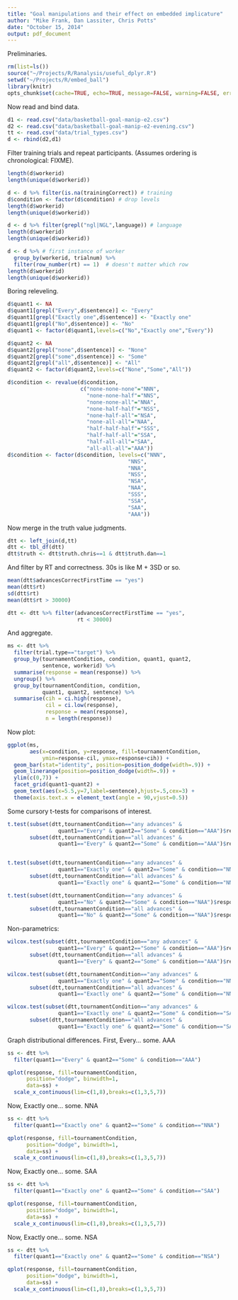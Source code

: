 ```yaml
---
title: "Goal manipulations and their effect on embedded implicature"
author: "Mike Frank, Dan Lassiter, Chris Potts"
date: "October 15, 2014"
output: pdf_document
---
```


Preliminaries.

```r
rm(list=ls())
source("~/Projects/R/Ranalysis/useful_dplyr.R")
setwd("~/Projects/R/embed_ball")
library(knitr)
opts_chunk$set(cache=TRUE, echo=TRUE, message=FALSE, warning=FALSE, error=FALSE) 
```

Now read and bind data.

```r
d1 <- read.csv("data/basketball-goal-manip-e2.csv")
d2 <- read.csv("data/basketball-goal-manip-e2-evening.csv")
tt <- read.csv("data/trial_types.csv")
d <- rbind(d2,d1)
```

Filter training trials and repeat participants. (Assumes ordering is chronological: FIXME). 

```r
length(d$workerid)
length(unique(d$workerid))

d <- d %>% filter(is.na(trainingCorrect)) # training
d$condition <- factor(d$condition) # drop levels
length(d$workerid)
length(unique(d$workerid))

d <- d %>% filter(grepl("ngl|NGL",language)) # language
length(d$workerid)
length(unique(d$workerid))

d <- d %>% # first instance of worker 
  group_by(workerid, trialnum) %>% 
  filter(row_number(rt) == 1)  # doesn't matter which row
length(d$workerid)
length(unique(d$workerid))
```

Boring releveling. 

```r
d$quant1 <- NA
d$quant1[grepl("Every",d$sentence)] <- "Every"
d$quant1[grepl("Exactly one",d$sentence)] <- "Exactly one"
d$quant1[grepl("No",d$sentence)] <- "No"
d$quant1 <- factor(d$quant1,levels=c("No","Exactly one","Every"))

d$quant2 <- NA
d$quant2[grepl("none",d$sentence)] <- "None"
d$quant2[grepl("some",d$sentence)] <- "Some"
d$quant2[grepl("all",d$sentence)] <- "All"
d$quant2 <- factor(d$quant2,levels=c("None","Some","All"))

d$condition <- revalue(d$condition,
                       c("none-none-none"="NNN",
                         "none-none-half"="NNS",
                         "none-none-all"="NNA",
                         "none-half-half"="NSS",
                         "none-half-all"="NSA",                         
                         "none-all-all"="NAA",
                         "half-half-half"="SSS",
                         "half-half-all"="SSA",
                         "half-all-all"="SAA",
                         "all-all-all"="AAA"))  
d$condition <- factor(d$condition, levels=c("NNN",
                                      "NNS",
                                      "NNA",
                                      "NSS",
                                      "NSA",
                                      "NAA",
                                      "SSS",
                                      "SSA",
                                      "SAA",
                                      "AAA"))     

```

Now merge in the truth value judgments.

```r
dtt <- left_join(d,tt)
dtt <- tbl_df(dtt)
dtt$truth <- dtt$truth.chris==1 & dtt$truth.dan==1
```

And filter by RT and correctness. 30s is like M + 3SD or so. 

```r
mean(dtt$advancesCorrectFirstTime == "yes")
mean(dtt$rt)
sd(dtt$rt)
mean(dtt$rt > 30000)

dtt <- dtt %>% filter(advancesCorrectFirstTime == "yes", 
                      rt < 30000)
```

And aggregate. 

```r
ms <- dtt %>% 
  filter(trial.type=="target") %>%
  group_by(tournamentCondition, condition, quant1, quant2, 
           sentence, workerid) %>%
  summarise(response = mean(response)) %>%
  ungroup() %>%
  group_by(tournamentCondition, condition, 
           quant1, quant2, sentence) %>%
  summarise(cih = ci.high(response),
            cil = ci.low(response), 
            response = mean(response),
            n = length(response)) 
```

Now plot:

```r
ggplot(ms,
       aes(x=condition, y=response, fill=tournamentCondition,
           ymin=response-cil, ymax=response+cih)) + 
  geom_bar(stat="identity", position=position_dodge(width=.9)) + 
  geom_linerange(position=position_dodge(width=.9)) +
  ylim(c(0,7)) +
  facet_grid(quant1~quant2) + 
  geom_text(aes(x=5.5,y=7,label=sentence),hjust=.5,cex=3) +
  theme(axis.text.x = element_text(angle = 90,vjust=0.5))
```

Some cursory t-tests for comparisons of interest. 

```r
t.test(subset(dtt,tournamentCondition=="any advances" & 
                quant1=="Every" & quant2=="Some" & condition=="AAA")$response,
       subset(dtt,tournamentCondition=="all advances" & 
                quant1=="Every" & quant2=="Some" & condition=="AAA")$response)


t.test(subset(dtt,tournamentCondition=="any advances" & 
                quant1=="Exactly one" & quant2=="Some" & condition=="NNA")$response,
       subset(dtt,tournamentCondition=="all advances" & 
                quant1=="Exactly one" & quant2=="Some" & condition=="NNA")$response)

t.test(subset(dtt,tournamentCondition=="any advances" & 
                quant1=="No" & quant2=="Some" & condition=="NAA")$response,
       subset(dtt,tournamentCondition=="all advances" & 
                quant1=="No" & quant2=="Some" & condition=="NAA")$response)
```

Non-parametrics:

```r
wilcox.test(subset(dtt,tournamentCondition=="any advances" & 
                quant1=="Every" & quant2=="Some" & condition=="AAA")$response,
       subset(dtt,tournamentCondition=="all advances" & 
                quant1=="Every" & quant2=="Some" & condition=="AAA")$response)

wilcox.test(subset(dtt,tournamentCondition=="any advances" & 
                quant1=="Exactly one" & quant2=="Some" & condition=="NNA")$response,
       subset(dtt,tournamentCondition=="all advances" & 
                quant1=="Exactly one" & quant2=="Some" & condition=="NNA")$response)

wilcox.test(subset(dtt,tournamentCondition=="any advances" & 
                quant1=="Exactly one" & quant2=="Some" & condition=="SAA")$response,
       subset(dtt,tournamentCondition=="all advances" & 
                quant1=="Exactly one" & quant2=="Some" & condition=="SAA")$response)
```

Graph distributional differences. First, Every... some. AAA

```r
ss <- dtt %>% 
  filter(quant1=="Every" & quant2=="Some" & condition=="AAA")

qplot(response, fill=tournamentCondition, 
      position="dodge", binwidth=1,
      data=ss) + 
  scale_x_continuous(lim=c(1,8),breaks=c(1,3,5,7))
```

Now, Exactly one... some. NNA

```r
ss <- dtt %>% 
  filter(quant1=="Exactly one" & quant2=="Some" & condition=="NNA")

qplot(response, fill=tournamentCondition, 
      position="dodge", binwidth=1,
      data=ss) + 
  scale_x_continuous(lim=c(1,8),breaks=c(1,3,5,7))
```

Now, Exactly one... some. SAA

```r
ss <- dtt %>% 
  filter(quant1=="Exactly one" & quant2=="Some" & condition=="SAA")

qplot(response, fill=tournamentCondition, 
      position="dodge", binwidth=1,
      data=ss) + 
  scale_x_continuous(lim=c(1,8),breaks=c(1,3,5,7))
```

Now, Exactly one... some. NSA

```r
ss <- dtt %>% 
  filter(quant1=="Exactly one" & quant2=="Some" & condition=="NSA")

qplot(response, fill=tournamentCondition, 
      position="dodge", binwidth=1,
      data=ss) + 
  scale_x_continuous(lim=c(1,8),breaks=c(1,3,5,7))
```